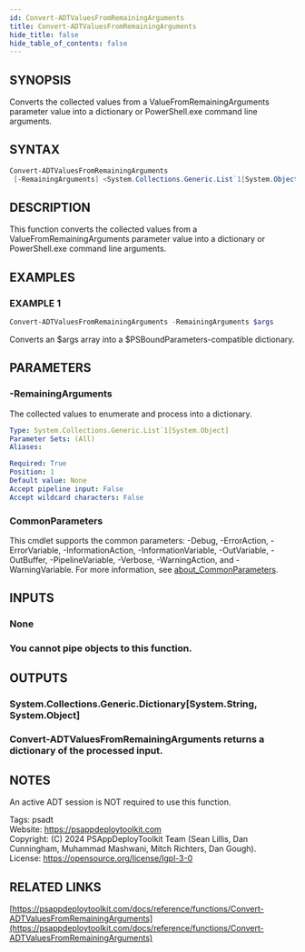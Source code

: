 ```yaml
---
id: Convert-ADTValuesFromRemainingArguments
title: Convert-ADTValuesFromRemainingArguments
hide_title: false
hide_table_of_contents: false
---
```


## SYNOPSIS

Converts the collected values from a ValueFromRemainingArguments parameter value into a dictionary or PowerShell.exe command line arguments.

## SYNTAX

```powershell
Convert-ADTValuesFromRemainingArguments
 [-RemainingArguments] <System.Collections.Generic.List`1[System.Object]> [<CommonParameters>]
```

## DESCRIPTION

This function converts the collected values from a ValueFromRemainingArguments parameter value into a dictionary or PowerShell.exe command line arguments.

## EXAMPLES

### EXAMPLE 1

```powershell
Convert-ADTValuesFromRemainingArguments -RemainingArguments $args
```

Converts an $args array into a $PSBoundParameters-compatible dictionary.

## PARAMETERS

### -RemainingArguments

The collected values to enumerate and process into a dictionary.

```yaml
Type: System.Collections.Generic.List`1[System.Object]
Parameter Sets: (All)
Aliases:

Required: True
Position: 1
Default value: None
Accept pipeline input: False
Accept wildcard characters: False
```

### CommonParameters

This cmdlet supports the common parameters: -Debug, -ErrorAction, -ErrorVariable, -InformationAction, -InformationVariable, -OutVariable, -OutBuffer, -PipelineVariable, -Verbose, -WarningAction, and -WarningVariable. For more information, see [about_CommonParameters](http://go.microsoft.com/fwlink/?LinkID=113216).

## INPUTS

### None

### You cannot pipe objects to this function.
## OUTPUTS

### System.Collections.Generic.Dictionary[System.String, System.Object]

### Convert-ADTValuesFromRemainingArguments returns a dictionary of the processed input.
## NOTES
An active ADT session is NOT required to use this function.

Tags: psadt<br />
Website: https://psappdeploytoolkit.com<br />
Copyright: (C) 2024 PSAppDeployToolkit Team (Sean Lillis, Dan Cunningham, Muhammad Mashwani, Mitch Richters, Dan Gough).<br />
License: https://opensource.org/license/lgpl-3-0

## RELATED LINKS

[https://psappdeploytoolkit.com/docs/reference/functions/Convert-ADTValuesFromRemainingArguments](https://psappdeploytoolkit.com/docs/reference/functions/Convert-ADTValuesFromRemainingArguments)
